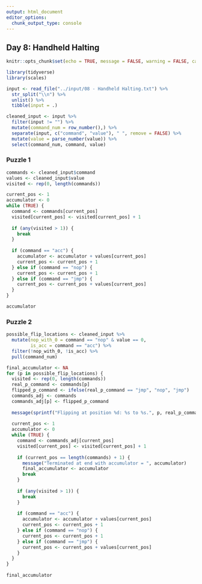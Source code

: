 ```yaml
---
output: html_document
editor_options: 
  chunk_output_type: console
---
```


## Day 8: Handheld Halting

```r
knitr::opts_chunk$set(echo = TRUE, message = FALSE, warning = FALSE, cache = TRUE)

library(tidyverse)
library(scales)
```

```r
input <- read_file("../input/08 - Handheld Halting.txt") %>%
  str_split("\\n") %>%
  unlist() %>%
  tibble(input = .)

cleaned_input <- input %>%
  filter(input != "") %>%
  mutate(command_num = row_number(),) %>%
  separate(input, c("command", "value"), " ", remove = FALSE) %>%
  mutate(value = parse_number(value)) %>%
  select(command_num, command, value)
```

### Puzzle 1

```r
commands <- cleaned_input$command
values <- cleaned_input$value
visited <- rep(0, length(commands))

current_pos <- 1
accumulator <- 0
while (TRUE) {
  command <- commands[current_pos]
  visited[current_pos] <- visited[current_pos] + 1
  
  if (any(visited > 1)) {
    break
  }
  
  if (command == "acc") {
    accumulator <- accumulator + values[current_pos]
    current_pos <- current_pos + 1
  } else if (command == "nop") {
    current_pos <- current_pos + 1
  } else if (command == "jmp") {
    current_pos <- current_pos + values[current_pos]
  }
}

accumulator
```

### Puzzle 2

```r
possible_flip_locations <- cleaned_input %>%
  mutate(nop_with_0 = command == "nop" & value == 0,
         is_acc = command == "acc") %>%
  filter(!nop_with_0, !is_acc) %>%
  pull(command_num)

final_accumulator <- NA
for (p in possible_flip_locations) {
  visited <- rep(0, length(commands))
  real_p_command <- commands[p]
  flipped_p_command <- ifelse(real_p_command == "jmp", "nop", "jmp")
  commands_adj <- commands
  commands_adj[p] <- flipped_p_command
  
  message(sprintf("Flipping at position %d: %s to %s.", p, real_p_command, flipped_p_command))
  
  current_pos <- 1
  accumulator <- 0
  while (TRUE) {
    command <- commands_adj[current_pos]
    visited[current_pos] <- visited[current_pos] + 1
    
    if (current_pos == length(commands) + 1) {
      message("Terminated at end with accumulator = ", accumulator)
      final_accumulator <- accumulator
      break
    }
    
    if (any(visited > 1)) {
      break
    }
    
    if (command == "acc") {
      accumulator <- accumulator + values[current_pos]
      current_pos <- current_pos + 1
    } else if (command == "nop") {
      current_pos <- current_pos + 1
    } else if (command == "jmp") {
      current_pos <- current_pos + values[current_pos]
    }
  }
}
  
final_accumulator
```
